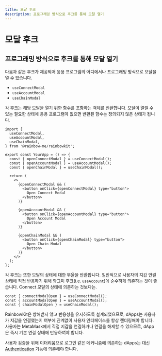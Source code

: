 ```yaml
---
title: 모달 후크
description: 프로그래밍 방식으로 후크를 통해 모달 열기
---
```


# 모달 후크

## 프로그래밍 방식으로 후크를 통해 모달 열기

다음과 같은 후크가 제공되어 응용 프로그램의 어디에서나 프로그래밍 방식으로 모달을 열 수 있습니다.

-   `useConnectModal`
-   `useAccountModal`
-   `useChainModal`

각 후크는 해당 모달을 열기 위한 함수를 포함하는 객체를 반환합니다. 모달이 열릴 수 있는 필요한 상태에 응용 프로그램이 없으면 반환된 함수는 정의되지 않은 상태가 됩니다.

```tsx
import {
  useConnectModal,
  useAccountModal,
  useChainModal,
} from '@rainbow-me/rainbowkit';

export const YourApp = () => {
  const { openConnectModal } = useConnectModal();
  const { openAccountModal } = useAccountModal();
  const { openChainModal } = useChainModal();

  return (
    <>
      {openConnectModal && (
        <button onClick={openConnectModal} type="button">
          Open Connect Modal
        </button>
      )}

      {openAccountModal && (
        <button onClick={openAccountModal} type="button">
          Open Account Modal
        </button>
      )}

      {openChainModal && (
        <button onClick={openChainModal} type="button">
          Open Chain Modal
        </button>
      )}
    </>
  );
};
```

각 후크는 또한 모달의 상태에 대한 부울을 반환합니다. 일반적으로 사용자의 지갑 연결 상태에 직접 반응하기 위해 와그미 후크(i.e. `useAccount`)에 순수하게 의존하는 것이 좋습니다. Connect 모달의 상태에 의존하는 것보다는.

```tsx
const { connectModalOpen } = useConnectModal();
const { accountModalOpen } = useAccountModal();
const { chainModalOpen } = useChainModal();
```

RainbowKit은 방해받지 않고 반응성을 유지하도록 설계되었으므로, dApps는 사용자가 지갑을 연결했는지 여부에 관계없이 사용자 인터페이스를 항상 렌더링해야 합니다. 사용자는 MetaMask에서 직접 지갑을 연결하거나 연결을 해제할 수 있으므로, dApp은 즉시 기본 연결 상태에 반응하여야 합니다.

사용자 검증을 위해 이더리움으로 로그인 같은 메커니즘에 의존하는 dApps는 대신 [Authentication](/docs/authentication) 기능에 의존해야 합니다.
